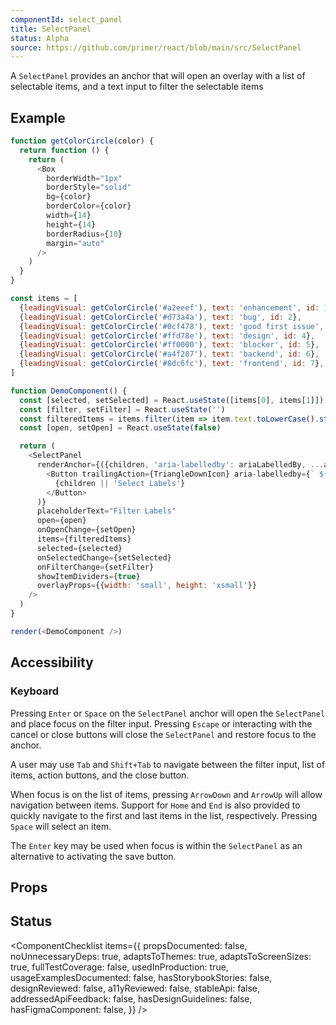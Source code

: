 ```yaml
---
componentId: select_panel
title: SelectPanel
status: Alpha
source: https://github.com/primer/react/blob/main/src/SelectPanel
---
```



A `SelectPanel` provides an anchor that will open an overlay with a list of selectable items, and a text input to filter the selectable items

## Example

```javascript live noinline
function getColorCircle(color) {
  return function () {
    return (
      <Box
        borderWidth="1px"
        borderStyle="solid"
        bg={color}
        borderColor={color}
        width={14}
        height={14}
        borderRadius={10}
        margin="auto"
      />
    )
  }
}

const items = [
  {leadingVisual: getColorCircle('#a2eeef'), text: 'enhancement', id: 1},
  {leadingVisual: getColorCircle('#d73a4a'), text: 'bug', id: 2},
  {leadingVisual: getColorCircle('#0cf478'), text: 'good first issue', id: 3},
  {leadingVisual: getColorCircle('#ffd78e'), text: 'design', id: 4},
  {leadingVisual: getColorCircle('#ff0000'), text: 'blocker', id: 5},
  {leadingVisual: getColorCircle('#a4f287'), text: 'backend', id: 6},
  {leadingVisual: getColorCircle('#8dc6fc'), text: 'frontend', id: 7},
]

function DemoComponent() {
  const [selected, setSelected] = React.useState([items[0], items[1]])
  const [filter, setFilter] = React.useState('')
  const filteredItems = items.filter(item => item.text.toLowerCase().startsWith(filter.toLowerCase()))
  const [open, setOpen] = React.useState(false)

  return (
    <SelectPanel
      renderAnchor={({children, 'aria-labelledby': ariaLabelledBy, ...anchorProps}) => (
        <Button trailingAction={TriangleDownIcon} aria-labelledby={` ${ariaLabelledBy}`} {...anchorProps}>
          {children || 'Select Labels'}
        </Button>
      )}
      placeholderText="Filter Labels"
      open={open}
      onOpenChange={setOpen}
      items={filteredItems}
      selected={selected}
      onSelectedChange={setSelected}
      onFilterChange={setFilter}
      showItemDividers={true}
      overlayProps={{width: 'small', height: 'xsmall'}}
    />
  )
}

render(<DemoComponent />)
```

## Accessibility

### Keyboard

Pressing `Enter` or `Space` on the `SelectPanel` anchor will
open the `SelectPanel` and place focus on the filter input. Pressing `Escape` or interacting with the cancel or close buttons will close the `SelectPanel` and restore focus to the anchor.

A user may use `Tab` and `Shift+Tab` to navigate between the filter input, list of
items, action buttons, and the close button.

When focus is on the list of items, pressing `ArrowDown` and `ArrowUp` will allow navigation between items. Support for `Home` and `End` is also provided to quickly navigate to the first and last items in the list, respectively. Pressing `Space` will select an item.

The `Enter` key may be used when focus is within the `SelectPanel` as an
alternative to activating the save button.

## Props

<ComponentProps data={data} />

## Status

<ComponentChecklist
  items={{
    propsDocumented: false,
    noUnnecessaryDeps: true,
    adaptsToThemes: true,
    adaptsToScreenSizes: true,
    fullTestCoverage: false,
    usedInProduction: true,
    usageExamplesDocumented: false,
    hasStorybookStories: false,
    designReviewed: false,
    a11yReviewed: false,
    stableApi: false,
    addressedApiFeedback: false,
    hasDesignGuidelines: false,
    hasFigmaComponent: false,
  }}
/>
